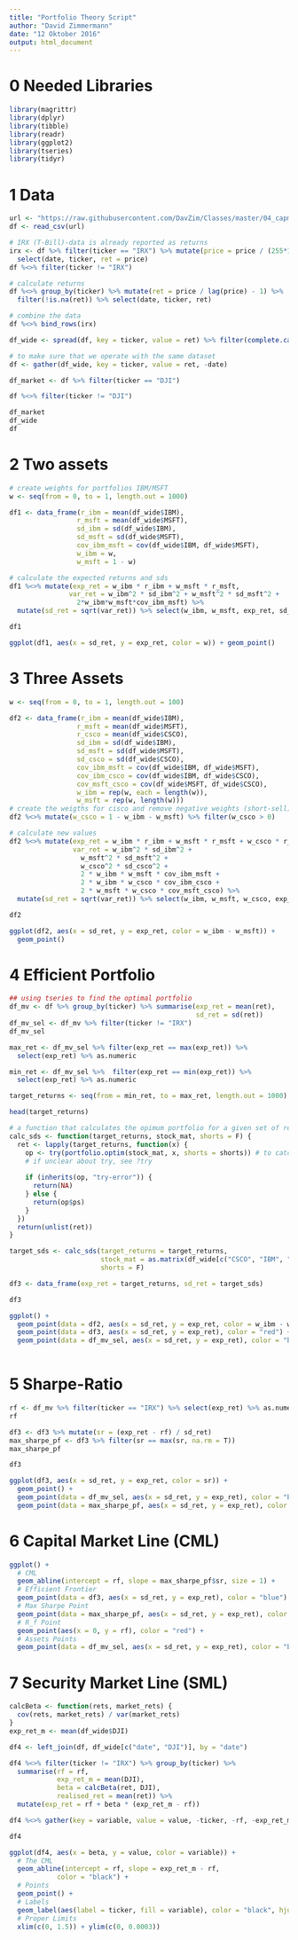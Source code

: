 ```yaml
---
title: "Portfolio Theory Script"
author: "David Zimmermann"
date: "12 Oktober 2016"
output: html_document
---
```

# 0 Needed Libraries
```r
library(magrittr)
library(dplyr)
library(tibble)
library(readr)
library(ggplot2)
library(tseries)
library(tidyr)
```

# 1 Data
```r
url <- "https://raw.githubusercontent.com/DavZim/Classes/master/04_capm/data/stock_data.csv"
df <- read_csv(url)

# IRX (T-Bill)-data is already reported as returns
irx <- df %>% filter(ticker == "IRX") %>% mutate(price = price / (255*100)) %>%
  select(date, ticker, ret = price)
df %<>% filter(ticker != "IRX")

# calculate returns
df %<>% group_by(ticker) %>% mutate(ret = price / lag(price) - 1) %>%
  filter(!is.na(ret)) %>% select(date, ticker, ret)

# combine the data
df %<>% bind_rows(irx)

df_wide <- spread(df, key = ticker, value = ret) %>% filter(complete.cases(.))

# to make sure that we operate with the same dataset
df <- gather(df_wide, key = ticker, value = ret, -date) 

df_market <- df %>% filter(ticker == "DJI")

df %<>% filter(ticker != "DJI")

df_market
df_wide
df
```

# 2 Two assets
```r
# create weights for portfolios IBM/MSFT
w <- seq(from = 0, to = 1, length.out = 1000)

df1 <- data_frame(r_ibm = mean(df_wide$IBM),
                 r_msft = mean(df_wide$MSFT),
                 sd_ibm = sd(df_wide$IBM),
                 sd_msft = sd(df_wide$MSFT),
                 cov_ibm_msft = cov(df_wide$IBM, df_wide$MSFT),
                 w_ibm = w,
                 w_msft = 1 - w)

# calculate the expected returns and sds
df1 %<>% mutate(exp_ret = w_ibm * r_ibm + w_msft * r_msft,
               var_ret = w_ibm^2 * sd_ibm^2 + w_msft^2 * sd_msft^2 + 
                 2*w_ibm*w_msft*cov_ibm_msft) %>% 
  mutate(sd_ret = sqrt(var_ret)) %>% select(w_ibm, w_msft, exp_ret, sd_ret)

df1

ggplot(df1, aes(x = sd_ret, y = exp_ret, color = w)) + geom_point()
```

# 3 Three Assets
```r
w <- seq(from = 0, to = 1, length.out = 100)

df2 <- data_frame(r_ibm = mean(df_wide$IBM),
                 r_msft = mean(df_wide$MSFT),
                 r_csco = mean(df_wide$CSCO),
                 sd_ibm = sd(df_wide$IBM),
                 sd_msft = sd(df_wide$MSFT),
                 sd_csco = sd(df_wide$CSCO),
                 cov_ibm_msft = cov(df_wide$IBM, df_wide$MSFT),
                 cov_ibm_csco = cov(df_wide$IBM, df_wide$CSCO),
                 cov_msft_csco = cov(df_wide$MSFT, df_wide$CSCO),
                 w_ibm = rep(w, each = length(w)),
                 w_msft = rep(w, length(w)))
# create the weigths for cisco and remove negative weights (short-sell)
df2 %<>% mutate(w_csco = 1 - w_ibm - w_msft) %>% filter(w_csco > 0)

# calculate new values
df2 %<>% mutate(exp_ret = w_ibm * r_ibm + w_msft * r_msft + w_csco * r_csco,
                var_ret = w_ibm^2 * sd_ibm^2 + 
                  w_msft^2 * sd_msft^2 + 
                  w_csco^2 * sd_csco^2 + 
                  2 * w_ibm * w_msft * cov_ibm_msft + 
                  2 * w_ibm * w_csco * cov_ibm_csco + 
                  2 * w_msft * w_csco * cov_msft_csco) %>% 
  mutate(sd_ret = sqrt(var_ret)) %>% select(w_ibm, w_msft, w_csco, exp_ret, sd_ret)

df2

ggplot(df2, aes(x = sd_ret, y = exp_ret, color = w_ibm - w_msft)) +
  geom_point()
```

# 4 Efficient Portfolio
```r
## using tseries to find the optimal portfolio
df_mv <- df %>% group_by(ticker) %>% summarise(exp_ret = mean(ret),
                                               sd_ret = sd(ret))
df_mv_sel <- df_mv %>% filter(ticker != "IRX")
df_mv_sel

max_ret <- df_mv_sel %>% filter(exp_ret == max(exp_ret)) %>% 
  select(exp_ret) %>% as.numeric

min_ret <- df_mv_sel %>%  filter(exp_ret == min(exp_ret)) %>% 
  select(exp_ret) %>% as.numeric

target_returns <- seq(from = min_ret, to = max_ret, length.out = 1000)

head(target_returns)

# a function that calculates the opimum portfolio for a given set of returns
calc_sds <- function(target_returns, stock_mat, shorts = F) {
  ret <- lapply(target_returns, function(x) {
    op <- try(portfolio.optim(stock_mat, x, shorts = shorts)) # to catch errors
    # if unclear about try, see ?try
    
    if (inherits(op, "try-error")) {
      return(NA)
    } else {
      return(op$ps)
    }
  })
  return(unlist(ret))
}

target_sds <- calc_sds(target_returns = target_returns, 
                       stock_mat = as.matrix(df_wide[c("CSCO", "IBM", "MSFT")]),
                       shorts = F)

df3 <- data_frame(exp_ret = target_returns, sd_ret = target_sds)

df3 

ggplot() +
  geom_point(data = df2, aes(x = sd_ret, y = exp_ret, color = w_ibm - w_msft)) +
  geom_point(data = df3, aes(x = sd_ret, y = exp_ret), color = "red") +
  geom_point(data = df_mv_sel, aes(x = sd_ret, y = exp_ret), color = "black")
  
```

# 5 Sharpe-Ratio
```r
rf <- df_mv %>% filter(ticker == "IRX") %>% select(exp_ret) %>% as.numeric
rf

df3 <- df3 %>% mutate(sr = (exp_ret - rf) / sd_ret)
max_sharpe_pf <- df3 %>% filter(sr == max(sr, na.rm = T))
max_sharpe_pf

df3 

ggplot(df3, aes(x = sd_ret, y = exp_ret, color = sr)) +
  geom_point() +
  geom_point(data = df_mv_sel, aes(x = sd_ret, y = exp_ret), color = "black") +
  geom_point(data = max_sharpe_pf, aes(x = sd_ret, y = exp_ret), color = "red")
```

# 6 Capital Market Line (CML)
```r
ggplot() +
  # CML
  geom_abline(intercept = rf, slope = max_sharpe_pf$sr, size = 1) +
  # Efficient Frontier
  geom_point(data = df3, aes(x = sd_ret, y = exp_ret), color = "blue") +
  # Max Sharpe Point
  geom_point(data = max_sharpe_pf, aes(x = sd_ret, y = exp_ret), color = "red") +
  # R_f Point
  geom_point(aes(x = 0, y = rf), color = "red") + 
  # Assets Points
  geom_point(data = df_mv_sel, aes(x = sd_ret, y = exp_ret), color = "black")
```

# 7 Security Market Line (SML)
```r
calcBeta <- function(rets, market_rets) {
  cov(rets, market_rets) / var(market_rets)
}
exp_ret_m <- mean(df_wide$DJI)

df4 <- left_join(df, df_wide[c("date", "DJI")], by = "date")

df4 %<>% filter(ticker != "IRX") %>% group_by(ticker) %>% 
  summarise(rf = rf,
            exp_ret_m = mean(DJI),
            beta = calcBeta(ret, DJI),
            realised_ret = mean(ret)) %>%
  mutate(exp_ret = rf + beta * (exp_ret_m - rf))

df4 %<>% gather(key = variable, value = value, -ticker, -rf, -exp_ret_m, -beta)

df4

ggplot(df4, aes(x = beta, y = value, color = variable)) +
  # The CML
  geom_abline(intercept = rf, slope = exp_ret_m - rf,
            color = "black") +
  # Points
  geom_point() + 
  # Labels
  geom_label(aes(label = ticker, fill = variable), color = "black", hjust = -0.1) + 
  # Proper Limits
  xlim(c(0, 1.5)) + ylim(c(0, 0.0003))
```




